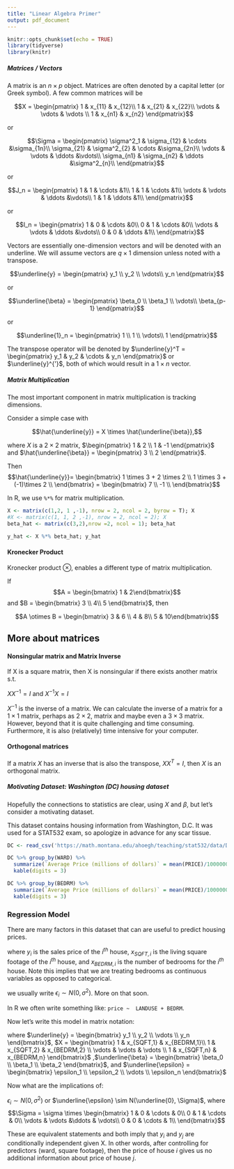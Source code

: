 ```yaml
---
title: "Linear Algebra Primer"
output: pdf_document
---
```


```r
knitr::opts_chunk$set(echo = TRUE)
library(tidyverse)
library(knitr)
```

##### Matrices / Vectors

A matrix is an $n \times p$ object. Matrices are often denoted by a capital letter (or Greek symbol). A few common matrices will be

$$X = \begin{pmatrix}
1 & x_{11} & x_{12}\\
1 & x_{21} & x_{22}\\
\vdots & \vdots & \vdots \\
1 & x_{n1} & x_{n2}
\end{pmatrix}$$

or

$$\Sigma = \begin{pmatrix}
\sigma^2_1 & \sigma_{12} & \cdots &\sigma_{1n}\\
\sigma_{21} & \sigma^2_{2} & \cdots &\sigma_{2n}\\
\vdots & \vdots & \ddots &\vdots\\
\sigma_{n1} & \sigma_{n2} & \ddots &\sigma^2_{n}\\
\end{pmatrix}$$

or

$$J_n = \begin{pmatrix}
1 & 1 & \cdots &1\\
1 & 1 & \cdots &1\\
\vdots & \vdots & \ddots &\vdots\\
1 & 1 & \ddots &1\\
\end{pmatrix}$$

or

$$I_n = \begin{pmatrix}
1 & 0 & \cdots &0\\
0 & 1 & \cdots &0\\
\vdots & \vdots & \ddots &\vdots\\
0 & 0 & \ddots &1\\
\end{pmatrix}$$

\vfill


\newpage

Vectors are essentially one-dimension vectors and will be denoted with an underline. We will assume vectors are $q \times 1$ dimension unless noted with a transpose.

$$\underline{y} = \begin{pmatrix}
  y_1 \\
  y_2 \\
  \vdots\\
  y_n \end{pmatrix}$$

or

$$\underline{\beta} = \begin{pmatrix}
  \beta_0 \\
  \beta_1 \\
  \vdots\\
  \beta_{p-1} \end{pmatrix}$$

or

$$\underline{1}_n = \begin{pmatrix}
  1 \\
  1 \\
  \vdots\\
  1 \end{pmatrix}$$

\vfill

The transpose operator will be denoted by $\underline{y}^T = \begin{pmatrix} y_1 & y_2 & \cdots & y_n \end{pmatrix}$ or $\underline{y}^{'}$, both of which would result in a $1 \times n$ vector.

\vfill
\newpage

##### Matrix Multiplication

The most important component in matrix multiplication is tracking dimensions.

\vfill

Consider a simple case with 

$$\hat{\underline{y}} = X \times \hat{\underline{\beta}},$$

where $X$ is a $2 \times 2$ matrix, $\begin{pmatrix} 1 & 2 \\ 1 & -1   \end{pmatrix}$ and $\hat{\underline{\beta}} = \begin{pmatrix} 3 \\ 2 \end{pmatrix}$.

\vfill

Then $$\hat{\underline{y}}= \begin{bmatrix}
1 \times 3 + 2 \times 2 \\
1 \times 3 + (-1)\times 2 \\
\end{bmatrix} = 
\begin{bmatrix}
7 \\
-1 \\
\end{bmatrix}$$

In R, we use `%*%` for matrix multiplication.

```r
X <- matrix(c(1,2, 1 ,-1), nrow = 2, ncol = 2, byrow = T); X
#X <- matrix(c(1, 1, 2 ,-1), nrow = 2, ncol = 2); X
beta_hat <- matrix(c(3,2),nrow =2, ncol = 1); beta_hat
```

\vfill

```r
y_hat <- X %*% beta_hat; y_hat
```

\vfill

\newpage

#### Kronecker Product

Kronecker product $\otimes$, enables a different type of matrix multiplication.

If $$A = \begin{bmatrix} 1 & 2\end{bmatrix}$$ and $B = \begin{bmatrix} 3 \\ 4\\ 5 \end{bmatrix}$, then

$$A \otimes B = \begin{bmatrix} 3 & 6 \\
4 & 8\\
5 & 10\end{bmatrix}$$

## More about matrices

#### Nonsingular matrix and Matrix Inverse

If X is a square matrix, then X is nonsingular if there exists another matrix s.t.

$X X^{-1} = I$ and $X^{-1} X = I$

\vfill

$X^{-1}$ is the inverse of a matrix. We can calculate the inverse of a matrix for a $1 \times 1$ matrix, perhaps as $2 \times 2$, matrix and maybe even a $3 \times 3$ matrix. However, beyond that it is quite challenging and time consuming. Furthermore, it is also (relatively) time intensive for your computer.

\vfill

#### Orthogonal matrices

If a matrix $X$ has an inverse that is also the transpose, $X X^T = I$, then $X$ is an orthogonal matrix.

\vfill


\newpage

##### Motivating Dataset: Washington (DC) housing dataset

Hopefully the connections to statistics are clear, using $X$ and $\beta$, but let's consider a motivating dataset.

\vfill
This dataset contains housing information from Washington, D.C. It was used for a STAT532 exam, so apologize in advance for any scar tissue.

```r
DC <- read_csv('https://math.montana.edu/ahoegh/teaching/stat532/data/DC.csv')
```


```r
DC %>% group_by(WARD) %>% 
  summarize(`Average Price (millions of dollars)` = mean(PRICE)/1000000, .groups = 'drop') %>% 
  kable(digits = 3)

DC %>% group_by(BEDRM) %>% 
  summarize(`Average Price (millions of dollars)` = mean(PRICE)/1000000, .groups = 'drop') %>% 
  kable(digits = 3)
```

\vfill

\newpage

\vfill

### Regression Model

There are many factors in this dataset that can are useful to predict housing prices.

\vfill
\begin{equation}
y_i = \beta_0 + \beta_1 * x_{SQFT,i} + \beta_2 x_{BEDRM,i} + \epsilon_i,
\end{equation}
where $y_i$ is the sales price of the $i^{th}$ house, $x_{SQFT,i}$ is the living square footage of the $i^{th}$ house, and $x_{BEDRM,i}$ is the number of bedrooms for the $i^{th}$ house. Note this implies that we are treating bedrooms as continuous variables as opposed to categorical.

\vfill

we usually write $\epsilon_i \sim N(0,\sigma^2)$. More on that soon.

\vfill

In R we often write something like: `price ~  LANDUSE + BEDRM`.

\vfill

Now let's write this model in matrix notation:

\begin{equation}
\underline{y} = X \underline{\beta} + \underline{\epsilon},
\end{equation}

where $\underline{y} = \begin{bmatrix} y_1 \\ y_2 \\ \vdots \\ y_n \end{bmatrix}$, $X = \begin{bmatrix} 1 & x_{SQFT,1} & x_{BEDRM,1}\\
1 & x_{SQFT,2} & x_{BEDRM,2} \\ 
\vdots & \vdots & \vdots \\
1 & x_{SQFT,n} & x_{BEDRM,n}
\end{bmatrix}$ ,$\underline{\beta} = \begin{bmatrix} \beta_0 \\ \beta_1 \\ \beta_2 \end{bmatrix}$, and $\underline{\epsilon} = \begin{bmatrix} \epsilon_1 \\ \epsilon_2 \\ \vdots \\ \epsilon_n \end{bmatrix}$

\vfill

Now what are the implications of:

$\epsilon_i \sim N(0,\sigma^2)$ or $\underline{\epsilon} \sim N(\underline{0}, \Sigma)$, where $$\Sigma = \sigma \times \begin{bmatrix} 1 & 0 & \cdots & 0\\
0 & 1 & \cdots & 0\\
\vdots & \vdots &\ddots  & \vdots\\
0 & 0 & \cdots & 1\\
\end{bmatrix}$$

\vfill

These are equivalent statements and both imply that $y_i$ and $y_j$ are conditionally independent given X. In other words, after controlling for predictors (ward, square footage), then the price of house $i$ gives us no additional information about price of house $j$.  



